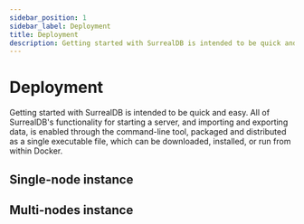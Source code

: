 ```yaml
---
sidebar_position: 1
sidebar_label: Deployment
title: Deployment
description: Getting started with SurrealDB is intended to be quick and easy. Follow these tutorials for deploying SurrealDB in different environments.
---
```





# Deployment

Getting started with SurrealDB is intended to be quick and easy. All of SurrealDB's functionality for starting a server, and importing and exporting data, is enabled through the command-line tool, packaged and distributed as a single executable file, which can be downloaded, installed, or run from within Docker.

## Single-node instance

<Boxes>
    <IconBox
        title="Fly.io"
        description="Learn how to deploy a single-node instance of SurrealDB on Fly."
        href="/docs/surrealdb/deployment/fly"
        status="available"
        icon={{
          light: LightFly,
          dark: DarkFly,
        }}
    />
    <IconBox
        title="Heroku"
        description="Learn how to deploy a single-node instance of SurrealDB on Heroku."
        href="/docs/surrealdb/deployment/heroku"
        status="coming soon"
        icon={{
          light: LightHeroku,
          dark: DarkHeroku,
        }}
    />
    <IconBox
        title="Railway"
        description="Learn how to deploy a single-node instance of SurrealDB on Railway."
        href="/docs/surrealdb/deployment/railway"
        status="coming soon"
        icon={{
          light: LightRailway,
          dark: DarkRailway,
        }}
    />
    <IconBox
        title="DigitalOcean"
        description="Learn how to deploy a single-node instance of SurrealDB on DigitalOcean."
        href="/docs/surrealdb/deployment/digitalocean"
        status="coming soon"
        icon={{
          light: LightDigitalOcean,
          dark: DarkDigitalOcean,
        }}
    />
</Boxes>

## Multi-nodes instance

<Boxes>
    <IconBox
        title="Kubernetes"
        description="Learn how to deploy a multi-node instance of SurrealDB on Kubernetes."
        href="/docs/surrealdb/deployment/kubernetes"
        status="available"
        icon={{
          light: LightKubernetes,
          dark: DarkKubernetes,
        }}
    />
    <IconBox
        title="Google"
        description="Learn how to deploy a multi-node instance of SurrealDB on Google Cloud Platform."
        href="/docs/surrealdb/deployment/google"
        status="coming soon"
        icon={{
          light: LightGoogle,
          dark: DarkGoogle,
        }}
    />
    <IconBox
        title="Amazon"
        description="Learn how to deploy a multi-node instance of SurrealDB on Amazon Web Services."
        href="/docs/surrealdb/deployment/amazon"
        status="coming soon"
        icon={{
          light: LightAmazon,
          dark: DarkAmazon,
        }}
    />
    <IconBox
        title="Azure"
        description="Learn how to deploy a multi-node instance of SurrealDB on Microsoft Azure."
        href="/docs/surrealdb/deployment/azure"
        status="coming soon"
        icon={{
          light: LightAzure,
          dark: DarkAzure,
        }}
    />
</Boxes>
